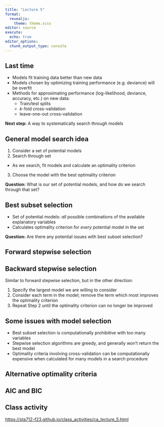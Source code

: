 ```yaml
---
title: "Lecture 5"
format: 
  revealjs:
    theme: theme.scss
editor: source
execute:
  echo: true
editor_options: 
  chunk_output_type: console
---
```


## Last time

* Models fit training data better than new data
* Models chosen by optimizing training performance (e.g. deviance) will be overfit
* Methods for approximating performance (log-likelihood, deviance, accuracy, etc.) on new data:
  * Train/test splits
  * $k$-fold cross-validation
  * leave-one-out cross-validation
  
**Next step:** A way to systematically search through models

## General model search idea

1. Consider a set of potential models
2. Search through set 
  * As we search, fit models and calculate an optimality criterion
3. Choose the model with the best optimality criterion

**Question:** What is our set of potential models, and how do we search through that set?

## Best subset selection

* Set of potential models: *all* possible combinations of the available explanatory variables
* Calculates optimality criterion for *every* potential model in the set

**Question:** Are there any potential issues with best subset selection?

## Forward stepwise selection

## Backward stepwise selection

Similar to forward stepwise selection, but in the other direction:

1. Specify the largest model we are willing to consider
2. Consider each term in the model; remove the term which most improves the optimality criterion
3. Repeat Step 2 until the optimality criterion can no longer be improved

## Some issues with model selection

* Best subset selection is computationally prohibitive with too many variables
* Stepwise selection algorithms are greedy, and generally won't return the best model
* Optimality criteria involving cross-validation can be computationally expensive when calculated for many models in a search procedure

## Alternative optimality criteria

## AIC and BIC

## Class activity

[https://sta712-f23.github.io/class_activities/ca_lecture_5.html](https://sta712-f23.github.io/class_activities/ca_lecture_5.html)




